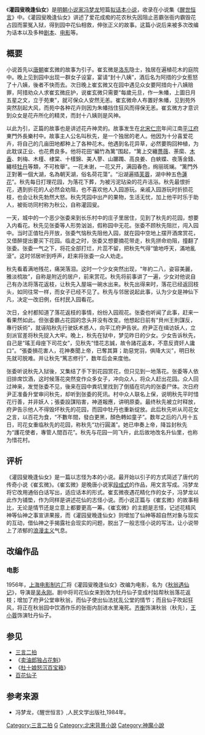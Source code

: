 《'''灌园叟晚逢仙女'''》是[[明朝|明朝]][[小说家|小说家]][[冯梦龙|冯梦龙]]短篇[[话本|拟话本]][[小说|小说]]，收录在小说集《[[醒世恒言|醒世恒言]]》中。《灌园叟晚逢仙女》讲述了爱花成痴的花农秋先因阻止恶霸张衙内霸毁花占园而蒙冤入狱，得到园中花仙相救，伸张正义的故事。这篇小说后来被多次改编为话本以及多种[[剧本|剧本]]、[[电影|电影]]等。

==概要==
小说首先以[[唐朝|唐朝]]崔玄微的故事为引子。崔玄微是[[洛阳|洛东]]隐士，独居在遍植花木的庭院中。晚上见到园中出现一群女子设宴，宴请“封十八姨”，酒后名为阿措的少女惹怒了十八姨，後者不快而去。次日晚上崔玄微又在园中遇见众女要阿措向十八姨赔罪，阿措劝众人求崔玄微庇护，说崔玄微只需要“每歲元旦，作一朱幡，上圖日月五星之文，立于苑東”，就可保众人安然无恙。崔玄微命人布置好朱幡，见到苑外突然刮起大风，而苑中各种花卉则因为朱幡挡住狂风而得保无恙。崔玄微方才意识到众女是花卉所化的精灵，而封十八姨则是风神。

以此为引，正篇的故事也是讲述花卉神灵的。故事发生在[[北宋|北宋]][[宋仁宗|仁宗]]年间江南[[平江府|平江府]]東門外長樂村中。故事主人公名叫秋先，是一个独居的老人。他因为十分喜爱花卉，将自己的几亩田地都种上了各种花木。他遇到名花异草，必然要购回种植，为此耽误正业、也花费良多。他将花田“編竹為篱”围起，“篱上交纏[[薔薇|薔薇]]、荼縻、[[木香|木香]]、刺梅、木槿、棣棠、十樣錦、美人蓼、山躑躅、高良姜、白蛺蝶、夜落金錢、纏枝[[牡丹|牡丹]]等類，不可枚舉”。一花未谢，一花又开，满园春色，绚丽斑斓。“篱門外正對著一個大湖，名為朝天湖，俗名荷花蕩”。“沿湖遍插[[芙蓉|芙蓉]]，湖中种五色[[蓮花|蓮花]]”。秋先每日打理花园，为落花下葬，为被污泥玷染的花卉洁浴。秋先最恨折花，遇到折花的人必然会劝阻，也不喜欢他人入园游玩。亲戚入园游玩时折损花枝，也会让秋先勃然大怒。秋先凭园中出产的果物，生活无忧，加上他平时乐于助人，被街坊同村称为秋公，自称灌园叟。

一天，城中的一个恶少张委来到长乐村中的庄子里居住，见到了秋先的花园，想要入内看花。秋先见张委等人形势汹汹，假称园中无花。张委不顾秋先阻拦，闯入园中。当时正值牡丹开放，张委气恼秋先阻他入园，就在园中空地上摆开酒席赏花，又借醉提出要买下花园。临走之时，张委又想要摘花带走，秋先拼命劝阻，撞翻了张委。张委一气之下，将花全部打烂，片蕊不留，把秋先气得“愴地呼天，滿地亂滾”。这时邻居听到呼声，赶来将张委一众人劝走。

秋先看着满地残花，痛哭落泪。这时一个少女突然出现，“年約二八，姿容美麗，雅淡梳妝”，自称是附近的居户，前来赏花。秋先将前事讲了一遍，少女对他说自己有办法将落花返枝，让秋先入屋端一碗水出来。秋先出得来时，落花已经返回枝头，如同往常一样，而女子已经不见了。秋先与邻居说起此事，认为少女是神仙下凡，决定一改旧例，任村民入园看花。

次日，全村都知道了落花返枝的事情，纷纷入园观花。张委也听闻了此事，赶来一看果然如此。但张委霸占花园的念头并没有改变。他想起日前有“貝州王則謀反，專行妖術”，就诬陷秋先行驶妖术惑人，向平江府尹告状。府尹正在缉访妖人，立刻派官差将秋先捉入大牢。晚上，秋先在狱中，梦见昨日的少女。少女告诉秋先，自己是“瑤王母座下司花女”，见秋先“惜花志誠，故令諸花返本，不意反資奸人讒口”。“張委損花害人，花神奏聞上帝，已奪其算；助惡党羽，俱降大災”，明日秋先就可脱难。并让秋先“篤志修行”，数年后会来度他。

张委听说秋先入狱後，又集结了手下到花园赏花，但只见到一地落花。张委等人依旧排席饮酒，这时候落花突然变作众多女子，冲向众人，将众人赶出花园。众人回过神来，发觉张委不见，後来在园中粪坑里找到了倒插在坑内的张委尸体。次日府尹正准备升堂审问秋先，却听到张委的死讯。村中众人联名上保，说明秋先平时惜花行善，并非妖人；張委設謀陷害，神道報應，讲明原委。最终秋先被立时释放，府尹告示他人不得毁坏秋先的花园，而园中牡丹也重新绽放。此后秋先听从司花女之言，以百花为食，“不數年間，發白更黑，顏色轉如童子”。数年之后的八月十五日，司花女重临秋先的花园，称秋先“功行圓滿”。她已申奏上帝，降旨封秋先为“護花使者，專管人間百花”。秋先与花园一同飞升，此后故地改名升仙里，也称为惜花村。

==评析==
《灌园叟晚逢仙女》是一篇以志怪为本的小说。最开始以引子的方式简述了唐代的传奇小说《崔玄微》。《崔玄微》是晚唐小说家[[段成式|段成式]]的作品，用文言写成。冯梦龙将它改用通俗白话写出，适应话本的形式。崔玄微夜遇花精化作的女子，冯梦龙以此作为铺垫，作为同样是讲述花仙的志怪小说。而小说正篇与《崔玄微》的故事相比，无论是情节还是立意上都要更高一筹。《崔玄微》的主题是志怪，记述花精风神等仙神之事宣讲果报，而《灌园叟晚逢仙女》则增加了仙神等超自然对象与现实的互动，借仙神之手揭露社会现实的问题，脱出了一般志怪小说的写法，让小说带上了浓郁的[[浪漫主义|浪漫主义]]气息。

==改编作品==
===电影===
1956年，[[上海电影制片厂|上海电影制片厂]]将《灌园叟晚逢仙女》改编为电影，名为《[[秋翁遇仙记|秋翁遇仙记]]》，导演是[[吴永刚|吴永刚]]。剧中将司花仙女来到改为牡丹仙子变成村姑帮秋翁落花返枝；增加了府尹公堂审秋翁，而仙子使出仙法扰乱公堂的情节；而且仙子吹起狂风，将正在秋翁园中饮酒作乐的张衙内刮进水里淹死。[[齐衡|齐衡]]饰演秋翁（秋先），[[王小蓉|王小蓉]]饰演牡丹仙子。

==参见==
*[[三言二拍|三言二拍]]
*《[[卖油郎独占花魁|卖油郎独占花魁]]》
*《[[杜十娘怒沉百宝箱|杜十娘怒沉百宝箱]]》
*[[百花仙子|百花仙子]]

==参考来源==
{{reflist}}
*冯梦龙，《醒世恒言》,人民文学出版社,1984年。

[[Category:三言二拍|Category:三言二拍]]
[[Category:明朝小说|G]]
[[Category:北宋背景小說|Category:北宋背景小說]]
[[Category:神魔小說|Category:神魔小說]]